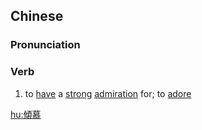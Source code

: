 ==Chinese==
{{zh-forms|s=倾慕}}

===Pronunciation===
{{zh-pron
|m=qīngmù
|c=king1 mou6
|mn=qz:kheng-bō͘/xm,zz:kheng-bō͘
|cat=v
}}

===Verb===
{{zh-verb}}

# to [[have]] a [[strong]] [[admiration]] for; to [[adore]]

[[hu:傾慕]]